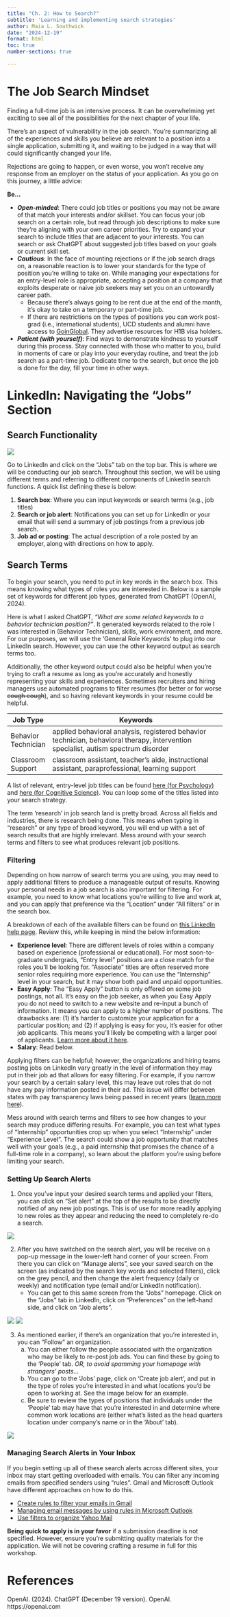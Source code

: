 ```yaml
---
title: "Ch. 2: How to Search?"
subtitle: 'Learning and implementing search strategies'
author: Maia L. Southwick
date: "2024-12-19"
format: html
toc: true
number-sections: true

---
```

# The Job Search Mindset

Finding a full-time job is an intensive process. It can be overwhelming yet exciting to see all of the possibilities for the next chapter of your life.

There's an aspect of vulnerability in the job search. You're summarizing all of the experiences and skills you believe are relevant to a position into a single application, submitting it, and waiting to be judged in a way that will could significantly changed your life.

Rejections are going to happen, or even worse, you won't receive any response from an employer on the status of your application. As you go on this journey, a little advice:

**Be...**

- ***Open-minded***: There could job titles or positions you may not be aware of that match your interests and/or skillset. You can focus your job search on a certain role, but read through job descriptions to make sure they're aligning with your own career priorities. Try to expand your search to include titles that are adjacent to your interests. You can search or ask ChatGPT about suggested job titles based on your goals or current skill set.
- ***Cautious***: In the face of mounting rejections or if the job search drags on, a reasonable reaction is to lower your standards for the type of position you're willing to take on. While managing your expectations for an entry-level role is appropriate, accepting a position at a company that exploits desperate or naive job seekers may set you on an untowardly career path. 
    - Because there's always going to be rent due at the end of the month, it's okay to take on a temporary or part-time job. 
    - If there are restrictions on the types of positions you can work post-grad (i.e., international students), UCD students and alumni have access to [GoinGlobal](https://siss.ucdavis.edu/goinglobal). They advertise resources for H1B visa holders.
- ***Patient (with yourself)***: Find ways to demonstrate kindness to yourself during this process. Stay connected with those who matter to you, build in moments of care or play into your everyday routine, and treat the job search as a part-time job. Dedicate time to the search, but once the job is done for the day, fill your time in other ways.

# LinkedIn: Navigating the "Jobs" Section

## Search Functionality

![](images/li_job_homepage.jpg){fig-alt="image of LinkedIn job search homepage"}

Go to LinkedIn and click on the "Jobs" tab on the top bar. This is where we will be conducting our job search. Throughout this section, we will be using different terms and referring to different components of LinkedIn search functions. A quick list defining these is below:

1. **Search box**: Where you can input keywords or search terms (e.g., job titles)
2. **Search or job alert**: Notifications you can set up for LinkedIn or your email that will send a summary of job postings from a previous job search.
3. **Job ad or posting**: The actual description of a role posted by an employer, along with directions on how to apply.

## Search Terms

To begin your search, you need to put in key words in the search box. This means knowing what types of roles you are interested in. Below is a sample set of keywords for different job types, generated from ChatGPT (OpenAI, 2024). 

Here is what I asked ChatGPT, *"What are some related keywords to a behavior technician position?"*. It generated keywords related to the role I was interested in (Behavior Technician), skills, work environment, and more. For our purposes, we will use the 'General Role Keywords' to plug into our LinkedIn search. However, you can use the other keyword output as search terms too.

Additionally, the other keyword output could also be helpful when you're trying to craft a resume as long as you're accurately and honestly representing your skills and experiences. Sometimes recruiters and hiring managers use automated programs to filter resumes (for better or for worse ~~cough cough~~), and so having relevant keywords in your resume could be helpful.


| Job Type    | Keywords                                               |
| ----------- | ------------------------------------------------------ |
| Behavior Technician   |  applied behavioral analysis, registered behavior technician, behavioral therapy, intervention specialist, autism spectrum disorder |
| Classroom Support     | classroom assistant, teacher's aide, instructional assistant, paraprofessional, learning support |

A list of relevant, entry-level job titles can be found [here (for Psychology)](https://careercenter.ucdavis.edu/career-discovery/undergraduate-students/what-can-i-do/majors-data?mcid=191) and [here (for Cognitive Science)](https://careercenter.ucdavis.edu/career-discovery/undergraduate-students/what-can-i-do/majors-data?mcid=269). You can loop some of the titles listed into your search strategy.

:::{.callout-caution}
The term 'research' in job search land is pretty broad. Across all fields and industries, there is research being done. This means when typing in "research" or any type of broad keyword, you will end up with a set of search results that are highly irrelevant. Mess around with your search terms and filters to see what produces relevant job positions.
:::
<!--- engagement opportunity, have them ask ChatGPT a question, we'll use a live example for the run-through --->

### Filtering

Depending on how narrow of search terms you are using, you may need to apply additional filters to produce a manageable output of results. Knowing your personal needs in a job search is also important for filtering. For example, you need to know what locations you're willing to live and work at, and you can apply that preference via the "Location" under "All filters" or in the search box.

A breakdown of each of the available filters can be found on [this LinkedIn help page](https://www.linkedin.com/help/linkedin/answer/a507441/filter-and-sort-job-search-results). Review this, while keeping in mind the below information:

- **Experience level**: There are different levels of roles within a company based on experience (professional or educational). For most soon-to-graduate undergrads, "Entry level" positions are a close match for the roles you'll be looking for. "Associate" titles are often reserved more senior roles requiring more experience. You can use the "Internship" level in your search, but it may show both paid and unpaid opportunities. 
- **Easy Apply**: The "Easy Apply" button is only offered on some job postings, not all. It's easy on the job seeker, as when you Easy Apply you do not need to switch to a new website and re-input a bunch of information. It means you can apply to a higher number of positions. The drawbacks are: (1) it's harder to customize your application for a particular position; and (2) if applying is easy for you, it's easier for other job applicants. This means you'll likely be competing with a larger pool of applicants. [Learn more about it here](https://www.linkedin.com/pulse/linkedin-easy-apply-whats-should-you-using-resume-io-aeepe/).
- **Salary**: Read below.

Applying filters can be helpful; however, the organizations and hiring teams posting jobs on LinkedIn vary greatly in the level of information they may put in their job ad that allows for easy filtering. For example, if you narrow your search by a certain salary level, this may leave out roles that do not have any pay information posted in their ad. This issue will differ between states with pay transparency laws being passed in recent years ([learn more here](https://www.govdocs.com/pay-transparency-laws/)). 

:::{.callout-tip}
Mess around with search terms and filters to see how changes to your search may produce differing results. For example, you can test what types of "Internship" opportunities crop up when you select "Internship" under "Experience Level". The search could show a job opportunity that matches well with your goals (e.g., a paid internship that promises the chance of a full-time role in a company), so learn about the platform you're using before limiting your search.
:::

### Setting Up Search Alerts

1. Once you've input your desired search terms and applied your filters, you can click on "Set alert" at the top of the results to be directly notified of any new job postings. This is of use for more readily applying to new roles as they appear and reducing the need to completely re-do a search.

![](images/li_search_alert_switch.jpg){fig-alt="image of a setting job alert"}

2. After you have switched on the search alert, you will be receive on a pop-up message in the lower-left hand corner of your screen. From there you can click on "Manage alerts", see your saved search on the screen (as indicated by the search key words and selected filters), click on the grey pencil, and then change the alert frequency (daily or weekly) and notification type (email and/or LinkedIn notification).
    - You can get to this same screen from the "Jobs" homepage. Click on the "Jobs" tab in LinkedIn, click on "Preferences" on the left-hand side, and click on "Job alerts".

![](images/li_manage_alerts_pop-up.jpg){fig-alt="image of a LinkedIn pop up message for managing alerts"}
![](images/li_edit_job_alert.jpg){fig-alt="image of job alert editing window for LinkedIn"}

3. As mentioned earlier, if there's an organization that you're interested in, you can "Follow" an organization. 
    a. You can either follow the people associated with the organization who may be likely to re-post job ads. You can find these by going to the 'People' tab. *OR, to avoid spamming your homepage with strangers' posts...*
    b. You can go to the 'Jobs' page, click on 'Create job alert', and put in the type of roles you're interested in and what locations you'd be open to working at. See the image below for an example.
    c. Be sure to review the types of positions that individuals under the 'People' tab may have that you're interested in and determine where common work locations are (either what's listed as the head quarters location under company's name or in the 'About' tab).
    
![](images/li_org_search_alert.jpg){fig-alt="image of search alert option on company page"} 

<!---This will be an active engagement portion; have them sign-up for an organization they may be interested in. Be sure to give some examples. I can 'create a job alert' as a walkthrough.--->

### Managing Search Alerts in Your Inbox

If you begin setting up all of these search alerts across different sites, your inbox may start getting overloaded with emails. You can filter any incoming emails from specified senders using "rules". Gmail and Microsoft Outlook have different approaches on how to do this. 

- [Create rules to filter your emails in Gmail](https://support.google.com/mail/answer/6579?hl=en)
- [Managing email messages by using rules in Microsoft Outlook](https://clean.email/how-to-filter-emails/filter-emails-in-outlook)
- [Use filters to organize Yahoo Mail](https://in.help.yahoo.com/kb/SLN28071.html)

:::{.callout-tip}
**Being quick to apply is in your favor** if a submission deadline is not specified. However, ensure you're submitting quality materials for the application. We will not be covering crafting a resume in full for this workshop.
:::

# References

OpenAI. (2024). ChatGPT (December 19 version). OpenAI. https://openai.com
